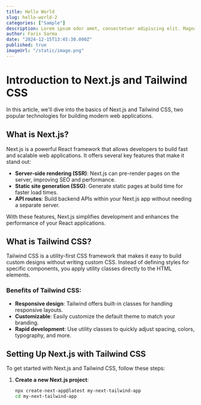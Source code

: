 ```yaml
---
title: Hello World
slug: hello-world-2
categories: ["Sample"]
description: Lorem ipsum odor amet, consectetuer adipiscing elit. Magna curae enim nunc metus ultricies aptent aenean placerat.
author: Faris Sarma
date: "2024-12-15T13:45:30.000Z"
published: true
imageUrl: "/static/image.png"
---
```


# Introduction to Next.js and Tailwind CSS

In this article, we'll dive into the basics of Next.js and Tailwind CSS, two popular technologies for building modern web applications.

## What is Next.js?

Next.js is a powerful React framework that allows developers to build fast and scalable web applications. It offers several key features that make it stand out:

- **Server-side rendering (SSR)**: Next.js can pre-render pages on the server, improving SEO and performance.
- **Static site generation (SSG)**: Generate static pages at build time for faster load times.
- **API routes**: Build backend APIs within your Next.js app without needing a separate server.

With these features, Next.js simplifies development and enhances the performance of your React applications.

## What is Tailwind CSS?

Tailwind CSS is a utility-first CSS framework that makes it easy to build custom designs without writing custom CSS. Instead of defining styles for specific components, you apply utility classes directly to the HTML elements.

### Benefits of Tailwind CSS:

- **Responsive design**: Tailwind offers built-in classes for handling responsive layouts.
- **Customizable**: Easily customize the default theme to match your branding.
- **Rapid development**: Use utility classes to quickly adjust spacing, colors, typography, and more.

## Setting Up Next.js with Tailwind CSS

To get started with Next.js and Tailwind CSS, follow these steps:

1. **Create a new Next.js project**:
   ```bash
   npx create-next-app@latest my-next-tailwind-app
   cd my-next-tailwind-app
